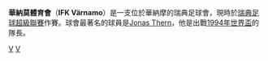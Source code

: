 {{expand|time=2015-07-01T09:35:43+00:00}}
{{Infobox football club
| clubname   = 華納莫<br /> IFK Värnamo
| image      = 
| fullname   = Idrottsföreningen Kamraterna Värnamo
| nickname   = 
| founded    = {{Start date and years ago|1912|df=y}}
| ground     = [[Finnvedsvallen|Finnvedsvallen]], [[Värnamo|Värnamo]]
| capacity   =  5,000
| chairman   = Kaj Larsson
| mgrtitle   = 主教練
| manager    = Roar Hansen
| league     = [[瑞典足球超級聯賽|瑞典足球超級聯賽]]
| season     = 2021
| position   = 瑞典甲，第 1 位（升班）
| pattern_la1=|pattern_b1=|pattern_ra1=_shouldersonwhite
| leftarm1=FFFFFF|body1=FFFFFF|rightarm1=FFFFFF|shorts1=003399|socks1=FFFFFF
| pattern_la2=|pattern_b2=_whitecollar|pattern_ra2=
| leftarm2=e2001a|body2=e2001a|rightarm2=e2001a|shorts2=e2001a|socks2=FFFFFF
}}
'''華納莫體育會'''（'''IFK Värnamo'''）是一支位於華納摩的瑞典足球會，現時於[[瑞典足球超級聯賽|瑞典足球超級聯賽]]作賽。球會最著名的球員是[[Jonas_Thern|Jonas Thern]]，他是{{nft|瑞典}}出戰[[1994年世界盃|1994年世界盃]]的隊長。

{{瑞典足球超級聯賽}}

[[Category:瑞典足球俱樂部|V]]
[[Category:1912年建立的足球俱樂部|V]]